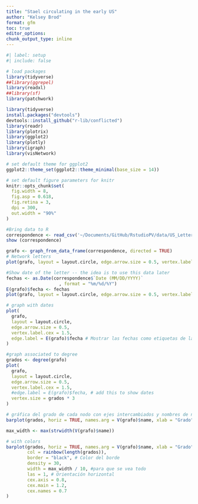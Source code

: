 ```yaml
---
title: "Stael circulating in the early US"
author: "Kelsey Brod"
format: gfm
toc: true
editor_options: 
chunk_output_type: inline
---
```




```r
#| label: setup
#| include: false

# load packages
library(tidyverse)
##library(ggrepel)
library(readxl)
##library(sf)
library(patchwork)

library(tidyverse)
install.packages("devtools")
devtools::install_github("r-lib/conflicted")
library(readr)
library(plotrix)
library(ggplot2)
library(plotly)
library(igraph)
library(visNetwork)

# set default theme for ggplot2
ggplot2::theme_set(ggplot2::theme_minimal(base_size = 14))

# set default figure parameters for knitr
knitr::opts_chunk$set(
  fig.width = 8,
  fig.asp = 0.618,
  fig.retina = 3,
  dpi = 300,
  out.width = "90%"
)
```

```r
#Bring data to R
correspondence <- read_csv('~/Documents/GitHub/RstudioPV/data/US_LettersMentioningStael.csv', show_col_types = FALSE)
show (correspondence)

grafo <- graph_from_data_frame(correspondence, directed = TRUE)
# Network letters
plot(grafo, layout = layout.circle, edge.arrow.size = 0.5, vertex.label.cex = 1.5)

#Show date of the letter -- the idea is to use this data later 
fechas <- as.Date(correspondence$`Date (MM/DD/YYYY)` 
                    , format = "%m/%d/%Y")
E(grafo)$fecha <- fechas
plot(grafo, layout = layout.circle, edge.arrow.size = 0.5, vertex.label.cex = 1.5)

# graph with dates
plot(
  grafo,
  layout = layout.circle,
  edge.arrow.size = 0.5,
  vertex.label.cex = 1.5,
  edge.label = E(grafo)$fecha # Mostrar las fechas como etiquetas de las aristas
)

```




```r

#graph associated to degree
grados <- degree(grafo)
plot(
  grafo,
  layout = layout.circle,
  edge.arrow.size = 0.5,
  vertex.label.cex = 1.5,
  #edge.label = E(grafo)$fecha, # add this to show dates 
  vertex.size = grados * 3 
)

# gráfica del grado de cada nodo con ejes intercambiados y nombres de nodos horizontales
barplot(grados, horiz = TRUE, names.arg = V(grafo)$name, xlab = "Grado", ylab = "Nodos", main = "Node Degree", las = 1)

max_width <- max(strwidth(V(grafo)$name))

# with colors
barplot(grados, horiz = TRUE, names.arg = V(grafo)$name, xlab = "Grado", main = "Node Degree",
        col = rainbow(length(grados)), 
        border = "black", # Color del borde 
        density = 30, 
        width = max_width / 10, #para que se vea todo
        las = 1, # Orientación horizontal 
        cex.axis = 0.8, 
        cex.main = 1.2, 
        cex.names = 0.7
)

```


